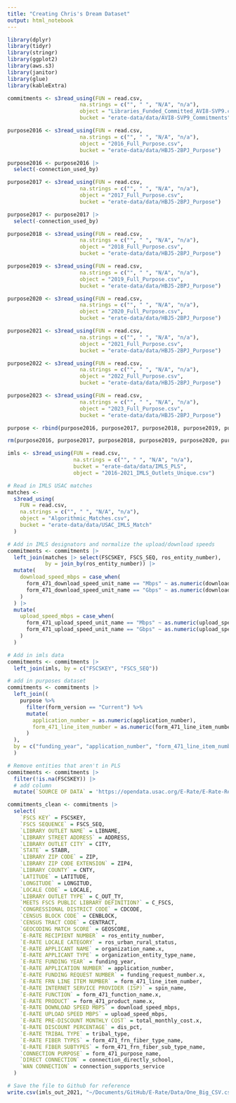 ```yaml
---
title: "Creating Chris's Dream Dataset"
output: html_notebook
---
```


```r
library(dplyr)
library(tidyr)
library(stringr)
library(ggplot2)
library(aws.s3)
library(janitor)
library(glue)
library(kableExtra)
```

```r
commitments <- s3read_using(FUN = read.csv,
                       na.strings = c("", " ", "N/A", "n/a"),
                       object = "Libraries_Funded_Committed_AVI8-SVP9.csv",
                       bucket = "erate-data/data/AVI8-SVP9_Commitments")

```

```r
purpose2016 <- s3read_using(FUN = read.csv,
                       na.strings = c("", " ", "N/A", "n/a"),
                       object = "2016_Full_Purpose.csv",
                       bucket = "erate-data/data/HBJ5-2BPJ_Purpose")

purpose2016 <- purpose2016 |> 
  select(-connection_used_by)

purpose2017 <- s3read_using(FUN = read.csv,
                       na.strings = c("", " ", "N/A", "n/a"),
                       object = "2017_Full_Purpose.csv",
                       bucket = "erate-data/data/HBJ5-2BPJ_Purpose")

purpose2017 <- purpose2017 |> 
  select(-connection_used_by)

purpose2018 <- s3read_using(FUN = read.csv,
                       na.strings = c("", " ", "N/A", "n/a"),
                       object = "2018_Full_Purpose.csv",
                       bucket = "erate-data/data/HBJ5-2BPJ_Purpose")

purpose2019 <- s3read_using(FUN = read.csv,
                       na.strings = c("", " ", "N/A", "n/a"),
                       object = "2019_Full_Purpose.csv",
                       bucket = "erate-data/data/HBJ5-2BPJ_Purpose")

purpose2020 <- s3read_using(FUN = read.csv,
                       na.strings = c("", " ", "N/A", "n/a"),
                       object = "2020_Full_Purpose.csv",
                       bucket = "erate-data/data/HBJ5-2BPJ_Purpose")

purpose2021 <- s3read_using(FUN = read.csv,
                       na.strings = c("", " ", "N/A", "n/a"),
                       object = "2021_Full_Purpose.csv",
                       bucket = "erate-data/data/HBJ5-2BPJ_Purpose")

purpose2022 <- s3read_using(FUN = read.csv,
                       na.strings = c("", " ", "N/A", "n/a"),
                       object = "2022_Full_Purpose.csv",
                       bucket = "erate-data/data/HBJ5-2BPJ_Purpose")

purpose2023 <- s3read_using(FUN = read.csv,
                       na.strings = c("", " ", "N/A", "n/a"),
                       object = "2023_Full_Purpose.csv",
                       bucket = "erate-data/data/HBJ5-2BPJ_Purpose")

purpose <- rbind(purpose2016, purpose2017, purpose2018, purpose2019, purpose2020, purpose2021, purpose2022, purpose2023)

rm(purpose2016, purpose2017, purpose2018, purpose2019, purpose2020, purpose2021, purpose2022, purpose2023)
```

```r
imls <- s3read_using(FUN = read.csv,
                     na.strings = c("", " ", "N/A", "n/a"),
                     bucket = "erate-data/data/IMLS_PLS",
                     object = "2016-2021_IMLS_Outlets_Unique.csv")
```

```r
# Read in IMLS USAC matches
matches <-
  s3read_using(
    FUN = read.csv,
    na.strings = c("", " ", "N/A", "n/a"),
    object = "Algorithmic_Matches.csv",
    bucket = "erate-data/data/USAC_IMLS_Match"
  )
```

```r
# Add in IMLS designators and normalize the upload/download speeds
commitments <- commitments |>
  left_join(matches |> select(FSCSKEY, FSCS_SEQ, ros_entity_number),
            by = join_by(ros_entity_number)) |>
  mutate(
    download_speed_mbps = case_when(
      form_471_download_speed_unit_name == "Mbps" ~ as.numeric(download_speed),
      form_471_download_speed_unit_name == "Gbps" ~ as.numeric(download_speed) * 1000
    )
  ) |> 
  mutate(
    upload_speed_mbps = case_when(
      form_471_upload_speed_unit_name == "Mbps" ~ as.numeric(upload_speed),
      form_471_upload_speed_unit_name == "Gbps" ~ as.numeric(upload_speed) * 1000
    )
  ) 
```

```r
# Add in imls data
commitments <- commitments |> 
  left_join(imls, by = c("FSCSKEY", "FSCS_SEQ"))
```

```r
# add in purposes dataset
commitments <- commitments |>
  left_join((
    purpose %>%
      filter(form_version == "Current") %>%
      mutate(
        application_number = as.numeric(application_number),
        form_471_line_item_number = as.numeric(form_471_line_item_number)
      )
  ),
  by = c("funding_year", "application_number", "form_471_line_item_number")
  ) 
```

```r
# Remove entities that aren't in PLS
commitments <- commitments |> 
  filter(!is.na(FSCSKEY)) |> 
  # add column
  mutate(`SOURCE OF DATA` = 'https://opendata.usac.org/E-Rate/E-Rate-Recipient-Details-And-Commitments/avi8-svp9/about_data, https://opendata.usac.org/E-Rate/E-Rate-Request-for-Discount-on-Services-FRN-Line-I/hbj5-2bpj/about_data, https://www.imls.gov/research-evaluation/data-collection/public-libraries-survey')
```


```r
commitments_clean <- commitments |>
  select(
    `FSCS KEY` = FSCSKEY,
    `FSCS SEQUENCE` = FSCS_SEQ,
    `LIBRARY OUTLET NAME` = LIBNAME,
    `LIBRARY STREET ADDRESS` = ADDRESS,
    `LIBRARY OUTLET CITY` = CITY,
    `STATE` = STABR,
    `LIBRARY ZIP CODE` = ZIP,
    `LIBRARY ZIP CODE EXTENSION` = ZIP4,
    `LIBRARY COUNTY` = CNTY,
    `LATITUDE` = LATITUDE,
    `LONGITUDE` = LONGITUD,
    `LOCALE CODE` = LOCALE,
    `LIBRARY OUTLET TYPE` = C_OUT_TY,
    `MEETS FSCS PUBLIC LIBRARY DEFINITION?` = C_FSCS,
    `CONGRESSIONAL DISTRICT CODE` = CDCODE,
    `CENSUS BLOCK CODE` = CENBLOCK,
    `CENSUS TRACT CODE` = CENTRACT,
    `GEOCODING MATCH SCORE` = GEOSCORE,
    `E-RATE RECIPIENT NUMBER` = ros_entity_number,
    `E-RATE LOCALE CATEGORY` = ros_urban_rural_status,
    `E-RATE APPLICANT NAME` = organization_name.x,
    `E-RATE APPLICANT TYPE` = organization_entity_type_name,
    `E-RATE FUNDING YEAR` = funding_year,
    `E-RATE APPLICATION NUMBER` = application_number,
    `E-RATE FUNDING REQUEST NUMBER` = funding_request_number.x,
    `E-RATE FRN LINE ITEM NUMBER` = form_471_line_item_number,
    `E-RATE INTERNET SERVICE PROVIDER (ISP)` = spin_name,
    `E-RATE FUNCTION` = form_471_function_name.x,
    `E-RATE PRODUCT` = form_471_product_name.x,
    `E-RATE DOWNLOAD SPEED MBPS` = download_speed_mbps,
    `E-RATE UPLOAD SPEED MBPS` = upload_speed_mbps,
    `E-RATE PRE-DISCOUNT MONTHLY COST` = total_monthly_cost.x,
    `E-RATE DISCOUNT PERCENTAGE` = dis_pct,
    `E-RATE TRIBAL TYPE` = tribal_type,
    `E-RATE FIBER TYPES` = form_471_frn_fiber_type_name,
    `E-RATE FIBER SUBTYPES` = form_471_frn_fiber_sub_type_name,
    `CONNECTION PURPOSE` = form_471_purpose_name,
    `DIRECT CONNECTION` = connection_directly_school,
    `WAN CONNECTION` = connection_supports_service
  )
```

```r
# Save the file to Github for reference
write.csv(imls_out_2021, "~/Documents/GitHub/E-Rate/Data/One_Big_CSV.csv")
```



